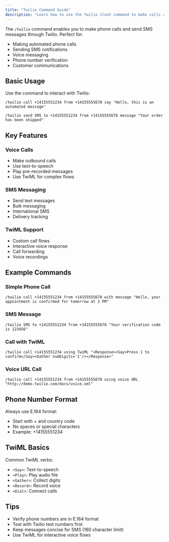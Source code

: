 ```yaml
---
title: "Twilio Command Guide"
description: "Learn how to use the Twilio slash command to make calls and send SMS messages"
---
```


The `/twilio` command enables you to make phone calls and send SMS messages through Twilio. Perfect for:

- Making automated phone calls
- Sending SMS notifications
- Voice messaging
- Phone number verification
- Customer communications

## Basic Usage

Use the command to interact with Twilio:

```
/twilio call +14155551234 from +14155555678 say "Hello, this is an automated message"
```

```
/twilio send SMS to +14155551234 from +14155555678 message "Your order has been shipped"
```

## Key Features

### Voice Calls
- Make outbound calls
- Use text-to-speech
- Play pre-recorded messages
- Use TwiML for complex flows

### SMS Messaging
- Send text messages
- Bulk messaging
- International SMS
- Delivery tracking

### TwiML Support
- Custom call flows
- Interactive voice response
- Call forwarding
- Voice recordings

## Example Commands

### Simple Phone Call
```
/twilio call +14155551234 from +14155555678 with message "Hello, your appointment is confirmed for tomorrow at 3 PM"
```

### SMS Message
```
/twilio SMS to +14155551234 from +14155555678 "Your verification code is 123456"
```

### Call with TwiML
```
/twilio call +14155551234 using TwiML "<Response><Say>Press 1 to confirm</Say><Gather numDigits='1'/></Response>"
```

### Voice URL Call
```
/twilio call +14155551234 from +14155555678 using voice URL "http://demo.twilio.com/docs/voice.xml"
```

## Phone Number Format

Always use E.164 format:
- Start with + and country code
- No spaces or special characters
- Example: +14155551234

## TwiML Basics

Common TwiML verbs:
- `<Say>`: Text-to-speech
- `<Play>`: Play audio file
- `<Gather>`: Collect digits
- `<Record>`: Record voice
- `<Dial>`: Connect calls

## Tips
- Verify phone numbers are in E.164 format
- Test with Twilio test numbers first
- Keep messages concise for SMS (160 character limit)
- Use TwiML for interactive voice flows 